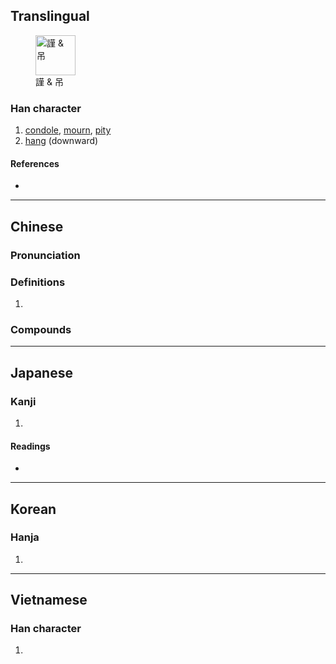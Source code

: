 {{character info/new}}
{{also|弔}}
==Translingual==
[[File:謹吊.jpg|thumb|64px|謹 & 吊]]

===Han character===
{{Han char|rn=30|rad=口|as=03|sn=6|four=60227|canj=RLB|ids=⿱口巾}}

# [[condole]], [[mourn]], [[pity]]
# [[hang]] (downward)

====References====
* {{Han ref|kx=0175.030|dkj=03291|dj=0389.030|hdz=10579.010|uh=540A|ud=21514|bh=A651|bd=42577}}

----

==Chinese==
{{zh-forms}}

===Pronunciation===
{{zh-pron
|m=diào
|c=diu3
|h=pfs=tiau
|md=
|mn=tiàu/twv:tiò
|w=
|mc=
|oc=
|cat=
}}

===Definitions===
{{zh-hanzi}}

# {{rfdef|lang=zh}}

===Compounds===
{{zh-der|吊腰}}

{{zh-cat|Elementary}}

----

==Japanese==

===Kanji===
{{ja-kanji|grade=|rs=口03}}

# {{defn|lang=ja|sort=口03}}

====Readings====
* {{ja-readings|on=[[ちょう]] (chō)|kun=[[つるす]] (tsurusu), [[つる]] (tsuru), [[つり]] (tsuri)}}

----

==Korean==

===Hanja===
{{ko-hanja|hangeul=적|rv=jeok|mr=chŏk}}

# {{defn|lang=ko|sort=口03}}

----

==Vietnamese==

===Han character===
{{vi-hantu|[[điếu]]|rs=口03}}

# {{defn|lang=vi|sort=口03}}